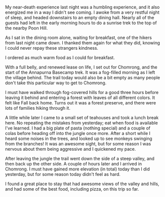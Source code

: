 My near-death experience last night was a humbling experience, and it also
energized me in a way I didn't see coming. I awoke from a very restful night
of sleep, and headed downstairs to an empty dining hall. Nearly all of the
guests had left in the early morning hours to do a sunrise trek to the top of
the nearby Poon Hill.

As I sat in the dining room alone, waiting for breakfast, one of the hikers from
last night came down. I thanked them again for what they did, knowing I could
never repay these strangers kindness.

I ordered as much warm food as I could for breakfast.

With a full belly, and renewed lease on life, I set out for Chomrong, and the
start of the Annapurna Basecamp trek. It was a fog-filled morning as I left
the village behind. The trail today would also be a bit empty as many people
don't take this particular way to get to Chomrong.

I must have walked through fog-covered hills for a good three hours before
leaving it behind and entering a forest with leaves of all different colors. It
felt like Fall back home. Turns out it was a forest preserve, and there were lots
of families hiking through it.

A little while later I came to a small set of teahouses and took a lunch break
here. No repeating the mistakes from yesterday; eat when food is available I've
learned. I had a big plate of pasta (nothing special) and a couple of colas
before heading off into the jungle once more. After a short while I heard
some noises in the trees, and looked up to see monkeys swinging from the
branches! It was an awesome sight, but for some reason I was nervous about them
being aggressive and I quickened my pace.

After leaving the jungle the trail went down the side of a steep valley, and then
back up the other side. A couple of hours later and I arrived in Chomrong. I
must have gained more elevation (in total) today than I did yesterday, but
for some reason today didn't feel as hard.

I found a great place to stay that had awesome views of the valley and hills,
and had some of the best food, including pizza, on this trip so far.
